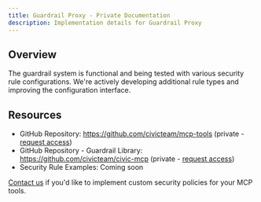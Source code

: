 ```yaml
---
title: Guardrail Proxy - Private Documentation
description: Implementation details for Guardrail Proxy
---
```


## Overview

The guardrail system is functional and being tested with various security rule configurations. We're actively developing additional rule types and improving the configuration interface.

## Resources

- GitHub Repository: https://github.com/civicteam/mcp-tools (private - [request access](https://civickey.typeform.com/to/uVH7CWJ5))
- GitHub Repository - Guardrail Library: https://github.com/civicteam/civic-mcp (private - [request access](https://civickey.typeform.com/to/uVH7CWJ5))
- Security Rule Examples: Coming soon

[Contact us](https://civickey.typeform.com/to/uVH7CWJ5) if you'd like to implement custom security policies for your MCP tools.